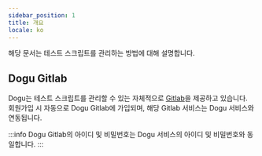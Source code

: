 ```yaml
---
sidebar_position: 1
title: 개요
locale: ko
---
```


해당 문서는 테스트 스크립트를 관리하는 방법에 대해 설명합니다.

## Dogu Gitlab

Dogu는 테스트 스크립트를 관리할 수 있는 자체적으로 [Gitlab](https://gitlab.dogutech.io)을 제공하고 있습니다.  
회원가입 시 자동으로 Dogu Gitlab에 가입되며, 해당 Gitlab 서비스는 Dogu 서비스와 연동됩니다.

:::info
Dogu Gitlab의 아이디 및 비밀번호는 Dogu 서비스의 아이디 및 비밀번호와 동일합니다.
:::
